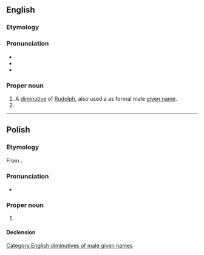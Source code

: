 {{also|rudy|rudý}}
==English==

===Etymology===
{{rfe|lang=en}}

===Pronunciation===
* {{IPA|/ˈɹuːdi/|lang=en}}
* {{homophones|rudy|rudie|lang=en}}
* {{rhymes|uːdi|lang=en}}

===Proper noun===
{{en-proper noun}}

# A [[diminutive]] of [[Rudolph]], also used a as formal male [[given name]].
# {{surname|lang=en}}

[[Category:English diminutives of male given names]]

----

==Polish==

===Etymology===
From {{m|pl|rudy}}.

===Pronunciation===
* {{pl-IPA-auto}}

===Proper noun===
{{pl-proper noun|m-pr}}

# {{surname|lang=pl}}

====Declension====
{{pl-decl-noun-m-pr}}